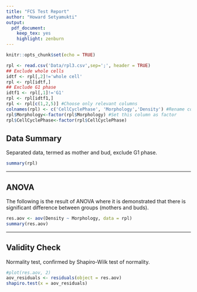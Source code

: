 ```yaml
---
title: "FCS Test Report"
author: "Howard Setyamukti"
output: 
  pdf_document: 
    keep_tex: yes
    highlight: zenburn
---
```


```r
knitr::opts_chunk$set(echo = TRUE)
```

```r
rpl <- read.csv('Data/rpl3.csv',sep=';', header = TRUE)
## Exclude whole cells
idtf <- rpl[,2]!='whole cell'
rpl <- rpl[idtf,]
## Exclude G1 phase
idtf1 <- rpl[,1]!='G1'
rpl <- rpl[idtf1,]
rpl <- rpl[c(1,2,5)] #Choose only relevant columns
colnames(rpl) <- c('CellCyclePhase', 'Morphology','Density') #Rename cols for better legends
rpl$Morphology<-factor(rpl$Morphology) #Set this column as factor
rpl$CellCyclePhase<-factor(rpl$CellCyclePhase)
```

## Data Summary
Separated data, termed as mother and bud, exclude G1 phase.
```r
summary(rpl)
```

-----  

## ANOVA
The following is the result of ANOVA where it is demonstrated that there is significant difference between groups (mothers and buds).
```r
res.aov <- aov(Density ~ Morphology, data = rpl)
summary(res.aov)
```

-----

## Validity Check
Normality test, confirmed by Shapiro-Wilk test of normality.
```r
#plot(res.aov, 2)
aov_residuals <- residuals(object = res.aov) 
shapiro.test(x = aov_residuals) 
```
